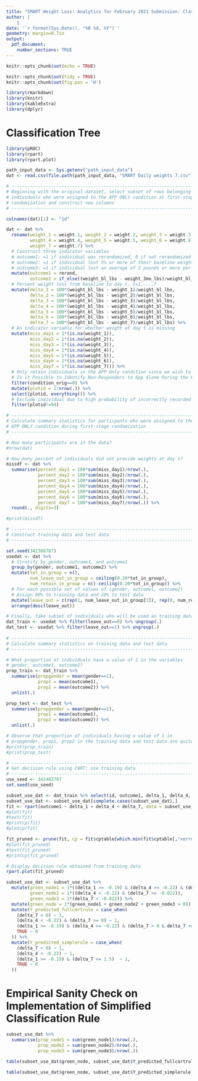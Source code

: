 ```yaml
---
title: "SMART Weight Loss: Analytics for February 2021 Submission: Classifier Sanity Check"
author: |
    |
date: '`r format(Sys.Date(), "%B %d, %Y")`'
geometry: margin=0.7in
output: 
  pdf_document:
    number_sections: TRUE
---
```


```r
knitr::opts_chunk$set(echo = TRUE)
```

```r
knitr::opts_chunk$set(tidy = TRUE)
knitr::opts_chunk$set(fig.pos = 'H')
```


```r
library(rmarkdown)
library(knitr)
library(kableExtra)
library(dplyr)
```

# Classification Tree

```r
library(pROC)
library(rpart)
library(rpart.plot)

path_input_data <- Sys.getenv("path_input_data")
dat <- read.csv(file.path(path_input_data, "SMART Daily weights 7.csv"))

# -----------------------------------------------------------------------------
# Beginning with the original dataset, select subset of rows belonging to those
# individuals who were assigned to the APP ONLY condition at first-stage
# randomization and construct new columns
# -----------------------------------------------------------------------------

colnames(dat)[1] <- "id"

dat <- dat %>% 
  rename(weight_1 = weight.1, weight_2 = weight.2, weight_3 = weight.3,
         weight_4 = weight.4, weight_5 = weight.5, weight_6 = weight.6, 
         weight_7 = weight.7) %>%
  # Construct three indicator variables
  # outcome1: =1 if individual was rerandomized, 0 if not rerandomized
  # outcome2: =1 if individual lost 5% or more of their baseline weight by month 3
  # outcome3: =1 if individual lost an average of 2 pounds or more per week by month 3
  mutate(outcome1 = rerand, 
         outcome2 = if_else((weight_bl_lbs - weight_3mo_lbs)/weight_bl_lbs >= 0.05, 1, 0)) %>%
  # Percent weight loss from baseline to day t, t=1,...,7
  mutate(delta_1 = 100*(weight_bl_lbs - weight_1)/weight_bl_lbs,
         delta_2 = 100*(weight_bl_lbs - weight_2)/weight_bl_lbs,
         delta_3 = 100*(weight_bl_lbs - weight_3)/weight_bl_lbs,
         delta_4 = 100*(weight_bl_lbs - weight_4)/weight_bl_lbs,
         delta_5 = 100*(weight_bl_lbs - weight_5)/weight_bl_lbs,
         delta_6 = 100*(weight_bl_lbs - weight_6)/weight_bl_lbs,
         delta_7 = 100*(weight_bl_lbs - weight_7)/weight_bl_lbs) %>%
  # An indicator variable for whether weight at day t is missing
  mutate(miss_day1 = 1*(is.na(weight_1)),
         miss_day2 = 1*(is.na(weight_2)),
         miss_day3 = 1*(is.na(weight_3)),
         miss_day4 = 1*(is.na(weight_4)),
         miss_day5 = 1*(is.na(weight_5)),
         miss_day6 = 1*(is.na(weight_6)),
         miss_day7 = 1*(is.na(weight_7))) %>%
  # Only retain individuals in the APP Only condition since we wish to address the question:
  # Is it Possible to Identify Non-Responders to App Alone During the First Week? 
  filter(condition_orig==0) %>%
  mutate(plotid = 1:nrow(.)) %>%
  select(plotid, everything()) %>%
  # Exclude individual due to high probability of incorrectly recorded data on day 6
  filter(plotid!=94)

# -----------------------------------------------------------------------------
# Calculate summary statistics for particpants who were assigned to the
# APP ONLY condition during first-stage randomization
# -----------------------------------------------------------------------------

# How many participants are in the data?
#nrow(dat)

# How many percent of individuals did not provide weights at day t?
missdf <- dat %>% 
  summarise(percent_day1 = 100*sum(miss_day1)/nrow(.), 
            percent_day2 = 100*sum(miss_day2)/nrow(.), 
            percent_day3 = 100*sum(miss_day3)/nrow(.), 
            percent_day4 = 100*sum(miss_day4)/nrow(.), 
            percent_day5 = 100*sum(miss_day5)/nrow(.), 
            percent_day6 = 100*sum(miss_day6)/nrow(.), 
            percent_day7 = 100*sum(miss_day7)/nrow(.)) %>%
  round(., digits=3)

#print(missdf)

# -----------------------------------------------------------------------------
# Construct training data and test data
# -----------------------------------------------------------------------------

set.seed(342386787)
usedat <- dat %>% 
  # Stratify by gender, outcome1, and outcome2
  group_by(gender, outcome1, outcome2) %>%  
  mutate(tot_in_group = n(), 
         num_leave_out_in_group = ceiling(0.20*tot_in_group), 
         num_retain_in_group = n()-ceiling(0.20*tot_in_group)) %>%
  # For each possible set of values of (gender, outcome1, outcome2)
  # Assign 80% to training data and 20% to test data
  mutate(leave_out = c(rep(1, num_leave_out_in_group[1]), rep(0, num_retain_in_group[1]))) %>%
  arrange(desc(leave_out))

# Finally, take subset of individuals who will be used as training data and test data
dat_train <- usedat %>% filter(leave_out==0) %>% ungroup(.)
dat_test <- usedat %>% filter(leave_out==1) %>% ungroup(.)
  
# -----------------------------------------------------------------------------
# Calculate summary statistics on training data and test data
# ----------------------------------------------------------------------------- 

# What proportion of individuals have a value of 1 in the variables
# gender, outcome1, outcome2?
prop_train <- dat_train %>% 
  summarise(propgender = mean(gender==1),
            prop1 = mean(outcome1), 
            prop2 = mean(outcome2)) %>%
  unlist(.)

prop_test <- dat_test %>% 
  summarise(propgender = mean(gender==1),
            prop1 = mean(outcome1), 
            prop2 = mean(outcome2)) %>%
  unlist(.)

# Observe that proportion of individuals having a value of 1 in 
# propgender, prop1, prop2 in the training data and test data are quite close
#print(prop_train)
#print(prop_test)

# -----------------------------------------------------------------------------
# Get decision rule using CART: use training data
# -----------------------------------------------------------------------------
use_seed <- 342402787
set.seed(use_seed)

subset_use_dat <- dat_train %>% select(id, outcome1, delta_1, delta_4, delta_7)
subset_use_dat <- subset_use_dat[complete.cases(subset_use_dat),]
fit <- rpart(outcome1 ~ delta_1 + delta_4 + delta_7, data = subset_use_dat, method = "class")
#plot(fit)
#text(fit)
#printcp(fit)
#plotcp(fit)

fit_pruned <- prune(fit, cp = fit$cptable[which.min(fit$cptable[,"xerror"]),"CP"])
#plot(fit_pruned)
#text(fit_pruned)
#printcp(fit_pruned)

# Display decision rule obtained from training data
rpart.plot(fit_pruned)
```

```r
subset_use_dat <- subset_use_dat %>%
  mutate(green_node1 = 1*((delta_1 >= -0.19) & (delta_4 >= -0.22) & (delta_7 >= -0.022 & delta_7 < 1.5)),
         green_node2 = 1*((delta_4 < -0.22) & (delta_7 >= -0.022)),
         green_node3 = 1*(delta_7 < -0.022)) %>%
  mutate(green_node = 1*(green_node1 + green_node2 + green_node3 > 0)) %>%
  mutate(Y_predicted_fullcartrule = case_when(
    (delta_7 < 0) ~ 1,
    (delta_4 < -0.22) & (delta_7 >= 0) ~ 1,
    (delta_1 >= -0.19) & (delta_4 >= -0.22) & (delta_7 > 0 & delta_7 <= 1.5)  ~ 1,
    TRUE ~ 0
  )) %>%
  mutate(Y_predicted_simplerule = case_when(
    (delta_7 < 0) ~ 1,
    (delta_4 < -0.22) ~ 1,
    (delta_1 >= -0.19) & (delta_7 <= 1.5)  ~ 1,
    TRUE ~ 0
  ))
```


\newpage

# Empirical Sanity Check on Implementation of Simplified Classification Rule

```r
subset_use_dat %>%
  summarise(prop_node1 = sum(green_node1)/nrow(.),
            prop_mode2 = sum(green_node2)/nrow(.),
            prop_node3 = sum(green_node3)/nrow(.))

```


```r
table(subset_use_dat$green_node, subset_use_dat$Y_predicted_fullcartrule)
```


```r
table(subset_use_dat$green_node, subset_use_dat$Y_predicted_simplerule)
```
